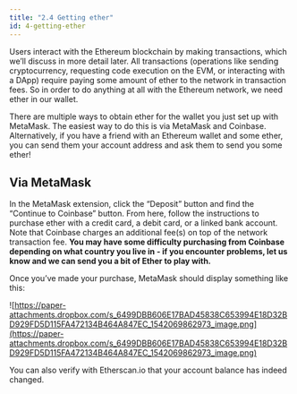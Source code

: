 ```yaml
---
title: "2.4 Getting ether"
id: 4-getting-ether
---
```



<Author name="gubsheep" url="https://twitter.com/gubsheep" />

Users interact with the Ethereum blockchain by making transactions, which we’ll discuss in more detail later. All transactions (operations like sending cryptocurrency, requesting code execution on the EVM, or interacting with a DApp) require paying some amount of ether to the network in transaction fees. So in order to do anything at all with the Ethereum network, we need ether in our wallet.

There are multiple ways to obtain ether for the wallet you just set up with MetaMask. The easiest way to do this is via MetaMask and Coinbase. Alternatively, if you have a friend with an Ethereum wallet and some ether, you can send them your account address and ask them to send you some ether!

## Via MetaMask

In the MetaMask extension, click the “Deposit” button and find the “Continue to Coinbase” button. From here, follow the instructions to purchase ether with a credit card, a debit card, or a linked bank account. Note that Coinbase charges an additional fee(s) on top of the network transaction fee. **You may have some difficulty purchasing from Coinbase depending on what country you live in - if you encounter problems, let us know and we can send you a bit of Ether to play with.**

Once you’ve made your purchase, MetaMask should display something like this:

![https://paper-attachments.dropbox.com/s_6499DBB606E17BAD45838C653994E18D32BD929FD5D115FA472134B464A847EC_1542069862973_image.png](https://paper-attachments.dropbox.com/s_6499DBB606E17BAD45838C653994E18D32BD929FD5D115FA472134B464A847EC_1542069862973_image.png)

You can also verify with Etherscan.io that your account balance has indeed changed.
